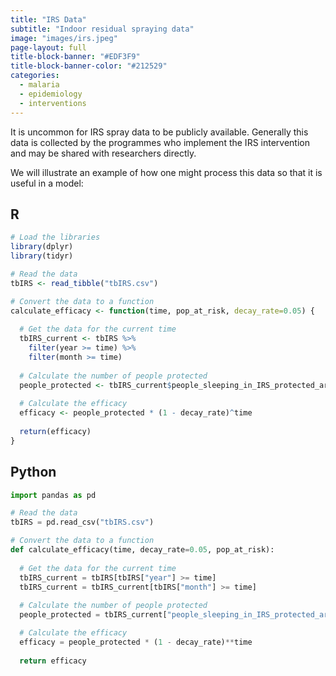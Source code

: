 ```yaml
---
title: "IRS Data"
subtitle: "Indoor residual spraying data"
image: "images/irs.jpeg"
page-layout: full
title-block-banner: "#EDF3F9"
title-block-banner-color: "#212529"
categories:
  - malaria
  - epidemiology
  - interventions
---
```


It is uncommon for IRS spray data to be publicly available. Generally this data is collected by the programmes who implement the IRS intervention and may be shared with researchers directly. 

We will illustrate an example of how one might process this data so that it is useful in a model:

::: {.panel-tabset}

## R

``` r
# Load the libraries
library(dplyr)
library(tidyr)

# Read the data
tbIRS <- read_tibble("tbIRS.csv")

# Convert the data to a function
calculate_efficacy <- function(time, pop_at_risk, decay_rate=0.05) {
  
  # Get the data for the current time
  tbIRS_current <- tbIRS %>%
    filter(year >= time) %>%
    filter(month >= time)
  
  # Calculate the number of people protected
  people_protected <- tbIRS_current$people_sleeping_in_IRS_protected_area / pop_at_risk
  
  # Calculate the efficacy
  efficacy <- people_protected * (1 - decay_rate)^time
  
  return(efficacy)
}
```

## Python

``` python
import pandas as pd

# Read the data
tbIRS = pd.read_csv("tbIRS.csv")

# Convert the data to a function
def calculate_efficacy(time, decay_rate=0.05, pop_at_risk):
  
  # Get the data for the current time
  tbIRS_current = tbIRS[tbIRS["year"] >= time]
  tbIRS_current = tbIRS_current[tbIRS["month"] >= time]
  
  # Calculate the number of people protected
  people_protected = tbIRS_current["people_sleeping_in_IRS_protected_area"] / pop_at_risk

  # Calculate the efficacy
  efficacy = people_protected * (1 - decay_rate)**time
  
  return efficacy
```

:::


